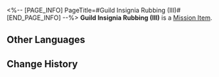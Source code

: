<%-- [PAGE_INFO]
PageTitle=#Guild Insignia Rubbing (III)#
[END_PAGE_INFO] --%>
{{Item Infobox
|id          = 140260
|image       = Item Guild Insignia Rubbing (III).png
|type        = Mission Item
|invCategory = Missions
|rarity      = 1
|effect      = 
|description = A rubbing put together at a particular angle, portraying the secret insignia left by Scholar Bernini, who was Todd's teacher. It seems to be hiding some important information.
}}
'''Guild Insignia Rubbing (III)''' is a [[Mission Item]].

==Other Languages==
{{Other Languages
|en   = Guild Insignia Rubbing (III)
|zhs  = 学会标识的拓片（其三）
|zht  = 學會標記拓片（其三）
|ja   = 学会のマークの拓本（三）
|ko   = 학회 표식의 탁본 (3)
|es   = Calco de una marca de la Sociedad (III)
|fr   = Estampe de marque de la Guilde (III)
|ru   = Эстамп Гильдии III
|th   = ภาพจารึกที่มีสัญลักษณ์ของสถาบัน (3)
|vi   = Bản Khắc Ký Hiệu Của Hội 3
|de   = Gildeninsignien-Abrieb (III)
|id   = Jejak Simbol Ilmu Akademis (Bagian 3)
|pt   = Parte da Insígnia da Guilda (III)
}}

==Change History==
{{Change History|1.2}}